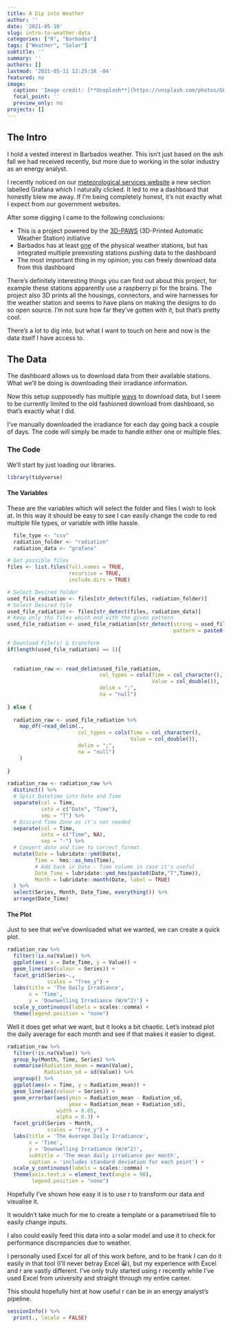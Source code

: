 ```yaml
---
title: A Dip into Weather
author: ''
date: '2021-05-10'
slug: intro-to-weather-data
categories: ["R", "Barbados"]
tags: ["Weather", "Solar"]
subtitle: ''
summary: ''
authors: []
lastmod: '2021-05-11 12:25:38 -04'
featured: no
image:
  caption: 'Image credit: [**Unsplash**](https://unsplash.com/photos/G8TYda6HWU8)'
  focal_point: ''
  preview_only: no
projects: []
---
```

## The Intro

I hold a vested interest in Barbados weather. This isn't just based on the ash fall we had received recently, but more due to working in the solar industry as an energy analyst.

I recently noticed on our [meteorological services website](https://www.barbadosweather.org/) a new section labelled Grafana which I naturally clicked. It led to me a dashboard that honestly blew me away. If I'm being completely honest, it's not exactly what I expect from our government websites.

After some digging I came to the following conclusions:

- This is a project powered by the [3D-PAWS](https://www.icdp.ucar.edu/core-programs/3dpaws/) (3D-Printed Automatic Weather Station) initiative
- Barbados has at least [one](http://3d-barbados.chordsrt.com/instruments/1) of the physical weather stations, but has integrated multiple preexisting stations pushing data to the dashboard
- The most important thing in my opinion; you can freely download data from this dashboard

There's definitely interesting things you can find out about this project, for example these stations apparently use a raspberry pi for the brains. The project also  3D prints all the housings, connectors, and wire harnesses for the weather station and seems to have plans on making the designs to do so open source. I'm not sure how far they've gotten with it, but that's pretty cool.

There's a lot to dig into, but what I want to touch on here and now is the data itself I have access to.

## The Data

The dashboard allows us to download data from their available stations. What we'll be doing is downloading their irradiance information.

Now this setup supposedly has multiple  [ways](https://earthcubeprojects-chords.github.io/chords-docs/usingchords/#retrieving-data) to download data, but I seem to be currently limited to the old fashioned download from dashboard, so that's exactly what I did.

I've manually downloaded the irradiance for each day going back a couple of days. The code will simply be made to handle either one or multiple files.

### The Code

We'll start by just loading our libraries.
```r
library(tidyverse)
```


#### The Variables

These are the variables which will select the folder and files I wish to look at. In this way it should be easy to see I can easily change the code to red multiple file types, or variable with litlle hassle.

```r
  file_type <- "csv"
  radiation_folder <- "radiation"
  radiation_data <- "grafana"
```


```r

# Get possible files
files <- list.files(full.names = TRUE,
                    recursive = TRUE,
                    include.dirs = TRUE)

# Select Desired folder
used_file_radiation <- files[str_detect(files, radiation_folder)]
# Select Desired file
used_file_radiation <- files[str_detect(files, radiation_data)]
# Keep only the files which end with the given pattern
used_file_radiation <- used_file_radiation[str_detect(string = used_file_radiation,
                                                      pattern = paste0("(",file_type,")$"))]

# Download File(s) & transform
if(length(used_file_radiation) == 1){
  
  
  radiation_raw <- read_delim(used_file_radiation,
                              col_types = cols(Time = col_character(),
                                               Value = col_double()),
                              delim = ";",
                              na = "null") 
  
} else {
  
  radiation_raw <- used_file_radiation %>%
    map_df(~read_delim(.,
                       col_types = cols(Time = col_character(),
                                        Value = col_double()),
                       delim = ";",
                       na = "null")
    )
  
} 

radiation_raw <- radiation_raw %>%
  distinct() %>%
  # Split Datetime into Date and Time
  separate(col = Time,
           into = c("Date", "Time"),
           sep = "T") %>%
  # Discard Time Zone as it's not needed
  separate(col = Time,
           into = c("Time", NA),
           sep = "-") %>%
  # Convert date and time to correct format
  mutate(Date = lubridate::ymd(Date),
         Time =  hms::as_hms(Time),
         # Add back in Date - Time column in case it's useful
         Date_Time = lubridate::ymd_hms(paste0(Date,"T",Time)),
         Month = lubridate::month(Date, label = TRUE)
  ) %>%
  select(Series, Month, Date_Time, everything()) %>%
  arrange(Date_Time)

```


#### The Plot

Just to see that we've downloaded what we wanted, we can create a quick plot.
```r

radiation_raw %>%
  filter(!is.na(Value)) %>%
  ggplot(aes( x = Date_Time, y = Value)) +
  geom_line(aes(colour = Series)) +
  facet_grid(Series~.,
             scales = "free_y") +
  labs(title = 'The Daily Irradiance',
       x = 'Time',
       y = 'Downwelling Irradiance (W/m^2)') +
  scale_y_continuous(labels = scales::comma) +
  theme(legend.position = "none")
```

Well it does get what we want, but it looks a bit chaotic. Let's instead plot the daily average for each month and see if that makes it easier to digest.

```r

radiation_raw %>%
  filter(!is.na(Value)) %>%
  group_by(Month, Time, Series) %>%
  summarise(Radiation_mean = mean(Value),
            Radiation_sd = sd(Value)) %>%
  ungroup() %>%
  ggplot(aes(x = Time, y = Radiation_mean)) +
  geom_line(aes(colour = Series)) +
  geom_errorbar(aes(ymin = Radiation_mean - Radiation_sd,
                    ymax = Radiation_mean + Radiation_sd),
                width = 0.05,
                alpha = 0.3) +
  facet_grid(Series ~ Month,
             scales = "free_y") +
  labs(title = 'The Average Daily Irradiance',
       x = 'Time',
       y = 'Downwelling Irradiance (W/m^2)',
       subtitle = 'The mean daily irradiance per month',
       caption = 'includes standard deviation for each point') +
  scale_y_continuous(labels = scales::comma) +
  theme(axis.text.x = element_text(angle = 90),
        legend.position = "none")  

```

Hopefully I've shown how easy it is to use r to transform our data and visualise it.

It wouldn't take much for me to create a template or a parametrised file to easily change inputs.

I also could easily feed this data into a solar model and use it to check for performance discrepancies due to weather.


I personally used Excel for all of this work before, and to be frank I can do it easily in that tool (I'll never betray Excel 😀), but my experience with Excel and r are vastly different. I've only truly started using r recently while I've used Excel from university and straight through my entire career.

This should hopefully hint at how useful r can be in an energy analyst's pipeline.

```r
sessionInfo() %>%
  print(., locale = FALSE)
```
